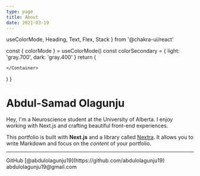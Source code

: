 ```yaml
---
type: page
title: About
date: 2021-03-19
---
```

  useColorMode,
  Heading,
  Text,
  Flex,
  Stack
} from '@chakra-ui/react'


  const { colorMode } = useColorMode()
  const colorSecondary = {
    light: 'gray.700',
    dark: 'gray.400'
  }
  return (
    <Container>
     
    </Container>
  )
}
# Abdul-Samad Olagunju
Hey, I'm a Neuroscience student at the University of Alberta. I enjoy working with Next.js and crafting beautiful front-end experiences.

This portfolio is built with **Next.js** and a library called [Nextra](https://nextra.vercel.app/). It allows you to write Markdown and focus on the _content_ of your portfolio.


---

<div>
  GitHub [@abdulolagunju19](https://github.com/abdulolagunju19)
  <br />
  abdulolagunju19@gmail.com
</div>
